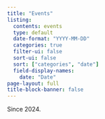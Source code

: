 ```yaml
---
title: "Events"
listing:
  contents: events
  type: default
  date-format: "YYYY-MM-DD"
  categories: true
  filter-ui: false
  sort-ui: false
  sort: ["categories", "date"]
  field-display-names:
    date: "Date"
page-layout: full
title-block-banner: false
---
```


Since 2024.
